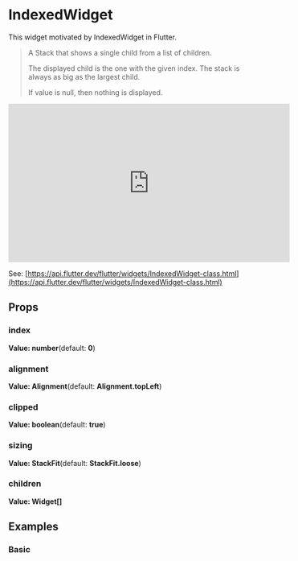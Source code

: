 
<Meta of={Stories} />

# IndexedWidget

This widget motivated by IndexedWidget in Flutter.

>A Stack that shows a single child from a list of children.
>
>The displayed child is the one with the given index. The stack is always as big as the largest child.
>
>If value is null, then nothing is displayed.

<iframe
	width="560"
	height="315"
	src="https://www.youtube.com/embed/_O0PPD1Xfbk"
	title="YouTube video player"
	frameborder="0"
	allow="accelerometer; autoplay; clipboard-write; encrypted-media; gyroscope; picture-in-picture; web-share"
	allowfullscreen
></iframe>

See: [https://api.flutter.dev/flutter/widgets/IndexedWidget-class.html](https://api.flutter.dev/flutter/widgets/IndexedWidget-class.html)

## Props

### index

**Value: number**(default: **0**)

### alignment

**Value: Alignment**(default: **Alignment.topLeft**)

### clipped

**Value: boolean**(default: **true**)

### sizing

**Value: StackFit**(default: **StackFit.loose**)

### children

**Value: Widget[]**

## Examples

### Basic

<Story of={Stories.Basic} />
